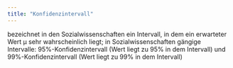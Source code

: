 ```yaml
---
title: "Konfidenzintervall"
---
```


bezeichnet in den Sozialwissenschaften ein Intervall, in dem ein erwarteter Wert μ sehr wahrscheinlich liegt; in Sozialwissenschaften gängige Intervalle: 95%-Konfidenzintervall (Wert liegt zu 95% in dem Intervall) und 99%-Konfidenzintervall (Wert liegt zu 99% in dem Intervall)


